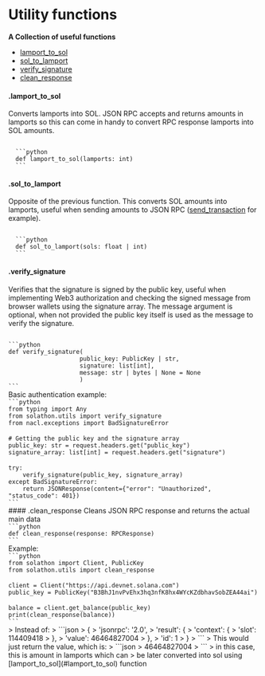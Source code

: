 
# Utility functions
**A Collection of useful functions**

- [lamport_to_sol](#lamport_to_sol)
- [sol_to_lamport](#sol_to_lamport)
- [verify_signature](#verify_signature)
- [clean_response](#clean_response)

#### .lamport_to_sol
Converts lamports into SOL. JSON RPC accepts and returns amounts in lamports so this can come in handy to convert RPC response lamports into SOL amounts.

<Code>
  ```python 
  def lamport_to_sol(lamports: int)
  ```
</Code>

#### .sol_to_lamport
Opposite of the previous function. This converts SOL amounts into lamports, useful when sending amounts to JSON RPC ([send_transaction](/models/client#send_transaction) for example).

<Code>
  ```python 
  def sol_to_lamport(sols: float | int)
  ```
</Code>

#### .verify_signature
Verifies that the signature is signed by the public key, useful when implementing Web3 authorization and checking the signed message from browser wallets using the signature array.
The message argument is optional, when not provided the public key itself is used as the message to verify the signature.

<Code>
```python 
def verify_signature(
                    public_key: PublicKey | str, 
                    signature: list[int], 
                    message: str | bytes | None = None
                    )
```
</Code>
Basic authentication example:
<Code>
```python 
from typing import Any
from solathon.utils import verify_signature
from nacl.exceptions import BadSignatureError
ㅤ
# Getting the public key and the signature array
public_key: str = request.headers.get("public_key")
signature_array: list[int] = request.headers.get("signature")
ㅤ
try:
    verify_signature(public_key, signature_array)
except BadSignatureError:
    return JSONResponse(content={"error": "Unauthorized", "status_code": 401})
```
</Code>
#### .clean_response
Cleans JSON RPC response and returns the actual main data

<Code>
```python 
def clean_response(response: RPCResponse)
```
</Code>
Example:

<Code>
```python 
from solathon import Client, PublicKey
from solathon.utils import clean_response
ㅤ
client = Client("https://api.devnet.solana.com")
public_key = PublicKey("B3BhJ1nvPvEhx3hq3nfK8hx4WYcKZdbhavSobZEA44ai")
ㅤ
balance = client.get_balance(public_key)
print(clean_response(balance))
```
</Code>
> Instead of:
> ```json
> {
>     'jsonrpc': '2.0', 
>     'result': {
>         'context': {
>             'slot': 114409418
>         }, 
>         'value': 46464827004
>     }, 
>     'id': 1
> }
> ```
> This would just return the value, which is:
> ```json
> 46464827004
> ``` 
> in this case, this is amount in lamports which can
> be later converted into sol using [lamport_to_sol](#lamport_to_sol) function